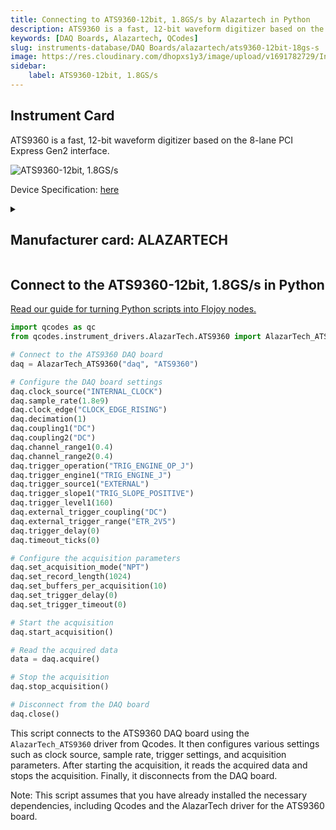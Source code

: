 ```yaml
---
title: Connecting to ATS9360-12bit, 1.8GS/s by Alazartech in Python
description: ATS9360 is a fast, 12-bit waveform digitizer based on the 8-lane PCI Express Gen2 interface.
keywords: [DAQ Boards, Alazartech, QCodes] 
slug: instruments-database/DAQ Boards/alazartech/ats9360-12bit-18gs-s 
image: https://res.cloudinary.com/dhopxs1y3/image/upload/v1691782729/Instruments/DAQ%20boards/ATS9360---12bit%2C-1.8GS-s/ATS9360---12bit_-1.8GS-s.jpg
sidebar:
    label: ATS9360-12bit, 1.8GS/s 
---
```



## Instrument Card

ATS9360 is a fast, 12-bit waveform digitizer based on the 8-lane PCI Express Gen2 interface.


![ATS9360-12bit, 1.8GS/s](https://res.cloudinary.com/dhopxs1y3/image/upload/v1691782729/Instruments/DAQ%20boards/ATS9360---12bit%2C-1.8GS-s/ATS9360---12bit_-1.8GS-s.jpg)

Device Specification: [here](http://www.octsources.com/otcadmin/document/pdf/20180815/1534322934.pdf)

<details style={{ marginTop: "15px"}}>
<summary><h2 style={{display:'inline'}}>Manufacturer card: ALAZARTECH</h2></summary>

![ALAZARTECH](https://res.cloudinary.com/dhopxs1y3/image/upload/v1692806158/Instruments/Vendor%20Logos/Alazartech.png)

Alazar Technologies Inc. (AlazarTech) was founded in 2003 with the goal of serving the test and measurement market, in general, and the embedded waveform digitizer (OEM) market segment, in particular, by providing highly differentiated, high performance instrumentation products at affordable prices.

- Headquarters: CANADA - QC
- Yearly Revenue (millions, USD): 4
- Vendor Website: [here](https://www.alazartech.com/)

</details>


<FeaturedInstrumentVideo category="DAQ_BOARDS" />

## Connect to the ATS9360-12bit, 1.8GS/s in Python

[Read our guide for turning Python scripts into Flojoy nodes.](https://docs.flojoy.ai/contribution/blocks/custom-flojoy-block/)



<Tabs>
<TabItem value="Flojoy" label="Flojoy" className="flojoy-instrument-tabs">

<SectionsCard category="DAQ_BOARDS" manufacturer="Alazartech"></SectionsCard>

</TabItem>
<TabItem value="QCodes" label="QCodes">


```python
import qcodes as qc
from qcodes.instrument_drivers.AlazarTech.ATS9360 import AlazarTech_ATS9360

# Connect to the ATS9360 DAQ board
daq = AlazarTech_ATS9360("daq", "ATS9360")

# Configure the DAQ board settings
daq.clock_source("INTERNAL_CLOCK")
daq.sample_rate(1.8e9)
daq.clock_edge("CLOCK_EDGE_RISING")
daq.decimation(1)
daq.coupling1("DC")
daq.coupling2("DC")
daq.channel_range1(0.4)
daq.channel_range2(0.4)
daq.trigger_operation("TRIG_ENGINE_OP_J")
daq.trigger_engine1("TRIG_ENGINE_J")
daq.trigger_source1("EXTERNAL")
daq.trigger_slope1("TRIG_SLOPE_POSITIVE")
daq.trigger_level1(160)
daq.external_trigger_coupling("DC")
daq.external_trigger_range("ETR_2V5")
daq.trigger_delay(0)
daq.timeout_ticks(0)

# Configure the acquisition parameters
daq.set_acquisition_mode("NPT")
daq.set_record_length(1024)
daq.set_buffers_per_acquisition(10)
daq.set_trigger_delay(0)
daq.set_trigger_timeout(0)

# Start the acquisition
daq.start_acquisition()

# Read the acquired data
data = daq.acquire()

# Stop the acquisition
daq.stop_acquisition()

# Disconnect from the DAQ board
daq.close()
```

This script connects to the ATS9360 DAQ board using the `AlazarTech_ATS9360` driver from Qcodes. It then configures various settings such as clock source, sample rate, trigger settings, and acquisition parameters. After starting the acquisition, it reads the acquired data and stops the acquisition. Finally, it disconnects from the DAQ board.

Note: This script assumes that you have already installed the necessary dependencies, including Qcodes and the AlazarTech driver for the ATS9360 board.

</TabItem>
</Tabs>